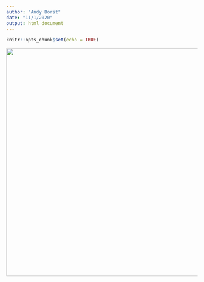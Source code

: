 ```yaml
---
author: "Andy Borst"
date: "11/1/2020"
output: html_document
---
```


```r
knitr::opts_chunk$set(echo = TRUE)
```

<img src="https://raw.githubusercontent.com/AndrewBorst/R_MongoDB/main/gganim.gif" width="800" height="600"   />